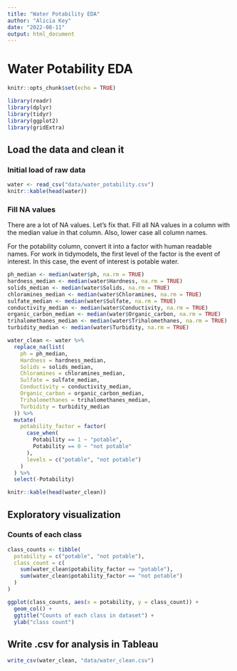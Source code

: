 ```yaml
---
title: "Water Potability EDA"
author: "Alicia Key"
date: "2022-08-11"
output: html_document
---
```


# Water Potability EDA

```r
knitr::opts_chunk$set(echo = TRUE)
```

```r
library(readr)
library(dplyr)
library(tidyr)
library(ggplot2)
library(gridExtra)
```

## Load the data and clean it

### Initial load of raw data

```r
water <- read_csv("data/water_potability.csv")
knitr::kable(head(water))
```

### Fill NA values

There are a lot of NA values. Let's fix that. Fill all NA values in a column with the median value in that column. Also, lower case all column names.

For the potability column, convert it into a factor with human readable names. For work in tidymodels, the first level of the factor is the event of interest. In this case, the event of interest is potable water.

```r
ph_median <- median(water$ph, na.rm = TRUE)
hardness_median <- median(water$Hardness, na.rm = TRUE)
solids_median <- median(water$Solids, na.rm = TRUE)
chloramines_median <- median(water$Chloramines, na.rm = TRUE)
sulfate_median <- median(water$Sulfate, na.rm = TRUE)
conductivity_median <- median(water$Conductivity, na.rm = TRUE)
organic_carbon_median <- median(water$Organic_carbon, na.rm = TRUE)
trihalomethanes_median <- median(water$Trihalomethanes, na.rm = TRUE)
turbidity_median <- median(water$Turbidity, na.rm = TRUE)

water_clean <- water %>%
  replace_na(list(
    ph = ph_median,
    Hardness = hardness_median,
    Solids = solids_median,
    Chloramines = chloramines_median,
    Sulfate = sulfate_median,
    Conductivity = conductivity_median,
    Organic_carbon = organic_carbon_median,
    Trihalomethanes = trihalomethanes_median,
    Turbidity = turbidity_median
  )) %>%
  mutate(
    potability_factor = factor(
      case_when(
        Potability == 1 ~ "potable",
        Potability == 0 ~ "not potable"
      ),
      levels = c("potable", "not potable")
    )
  ) %>%
  select(-Potability)

knitr::kable(head(water_clean))
```

## Exploratory visualization

### Counts of each class

```r
class_counts <- tibble(
  potability = c("potable", "not potable"),
  class_count = c(
    sum(water_clean$potability_factor == "potable"),
    sum(water_clean$potability_factor == "not potable")
  )
)

ggplot(class_counts, aes(x = potability, y = class_count)) +
  geom_col() +
  ggtitle("Counts of each class in dataset") +
  ylab("class count")
```

## Write .csv for analysis in Tableau

```r
write_csv(water_clean, "data/water_clean.csv")
```
